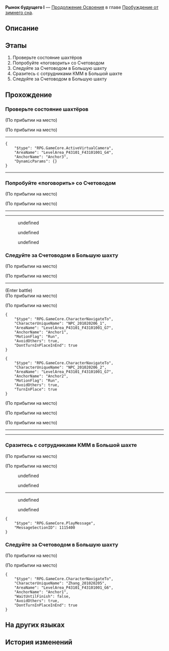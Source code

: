 {{Дополнить|Диалоги.}}
{{Миссия Инфобокс
|id              = 2010202
|Название        = 
|Изображение     = Миссия Освоения Рынок будущего I.png
|Тип             = Продолжение Освоения
|События         = 
|Глава           = Пробуждение от зимнего сна
|Условия         = 
|Персонажи       = Зеле; Малодушный шахтёр; Март 7; Первопроходец; Полевой лидер команды; Распоясавшийся сотрудник КММ; Сбежавший шахтёр; Счетовод
|СтартЛокация    = [[Ярило-VI]] — [[Поселение роботов]]
|Локации         = Поселение роботов
|Предыдущая      = 
|Следующая       = 
|Награды         = Опыт Освоения*700; Звёздный нефрит*110; Путеводитель путешественника*5; Утраченный кристалл*4; Кредиты*40 000
}}
'''Рынок будущего I''' — [[Продолжение Освоения]] в главе [[Пробуждение от зимнего сна]].

==Описание==
{{Описание|<!--официальное описание из Перекрёстка судеб-->}}

==Этапы==
# Проверьте состояние шахтёров
# Попробуйте «поговорить» со Счетоводом
# Следуйте за Счетоводом в Большую шахту
# Сразитесь с сотрудниками КММ в Большой шахте
# Следуйте за Счетоводом в Большую шахту

==Прохождение==
{{Дополнить}}

:{{tx}}
{{Диалог Конец}}

===Проверьте состояние шахтёров===
{{Описание миссии|локация=Поселение роботов|Ежедневный отчёт об Освоении (автор: (Первопроходец)):<br />Шахтёры не в себе. Нужно поговорить с ними.}}
{{Диалог Начало}}
;(По прибытии на место)

;(По прибытии на место)
----
<!--Unknown TalkSentence: 201020901-->
<!--Unknown TalkSentence: 201020902-->
<pre>{
	"$type": "RPG.GameCore.ActiveVirtualCamera",
	"AreaName": "LevelArea_P43101_F43101001_G4",
	"AnchorName": "Anchor3",
	"DynamicParams": {}
}</pre>
<!--Unknown TalkSentence: 201020903-->
<!--Unknown TalkSentence: 201020904-->
<!--Unknown TalkSentence: 201020905-->
----
{{Диалог Конец}}

===Попробуйте «поговорить» со Счетоводом===
{{Описание миссии|локация=Большая шахта|Ежедневный отчёт об Освоении (автор: (Первопроходец)):<br />Свинка-копилка! Свинка-копилка! Свиночка-копилочка!}}
{{Диалог Начало}}
;(По прибытии на место)

;(По прибытии на место)
----
----
<!--Unknown TalkSentence: 201020921-->
:{{Диалог|Стрелка}} undefined
:{{Диалог|Стрелка}} undefined
:{{Диалог|Стрелка}} undefined
<!--Unknown TalkSentence: 201020923-->
<!--Unknown TalkSentence: 201020928-->
{{Диалог Конец}}

===Следуйте за Счетоводом в Большую шахту===
{{Описание миссии|локация=Большая шахта|Ежедневный отчёт об Освоении (автор: (Первопроходец)):<br />Кажется, свинка-копилка хочет показать дорогу. Пойдём за ней.}}
{{Диалог Начало}}
;(По прибытии на место)

;(По прибытии на место)
----
<!--Unknown TalkSentence: 201020938-->
<!--Unknown TalkSentence: 201020939-->
<!--Unknown TalkSentence: 201020940-->
<!--Unknown TalkSentence: 201020941-->
;(Enter battle)
:{{Enemy List|Базовый персонал: Полевой сотрудник*2; Базовый персонал: Сотрудник охраны*1}}
;(По прибытии на место)

;(По прибытии на место)
<!--Unknown TalkSentence: 201020937-->
<pre>{
	"$type": "RPG.GameCore.CharacterNavigateTo",
	"CharacterUniqueName": "NPC_201020206_1",
	"AreaName": "LevelArea_P43101_F43101001_G7",
	"AnchorName": "Anchor1",
	"MotionFlag": "Run",
	"AvoidOthers": true,
	"DontTurnInPlaceInEnd": true
}</pre>
<pre>{
	"$type": "RPG.GameCore.CharacterNavigateTo",
	"CharacterUniqueName": "NPC_201020206_2",
	"AreaName": "LevelArea_P43101_F43101001_G7",
	"AnchorName": "Anchor2",
	"MotionFlag": "Run",
	"AvoidOthers": true,
	"TurnInPlace": true
}</pre>
;(По прибытии на место)

;(По прибытии на место)
<!--Unknown TalkSentence: 201020942-->
<!--Unknown TalkSentence: 201020943-->
<!--Unknown TalkSentence: 201020944-->

;(По прибытии на место)
----
<!--Unknown TalkSentence: 201020945-->
<!--Unknown TalkSentence: 201020946-->
<!--Unknown TalkSentence: 201020947-->
----
<!--Unknown TalkSentence: 201020951-->
<!--Unknown TalkSentence: 201020952-->
<!--Unknown TalkSentence: 201020953-->
{{Диалог Конец}}

===Сразитесь с сотрудниками КММ в Большой шахте===
{{Описание миссии|локация=Большая шахта|Ежедневный отчёт об Освоении (автор: (Первопроходец)):<br />Нашли негодяев из КММ. Свинка-копилка оказалась полезной. Пора их проучить.}}
{{Диалог Начало}}
;(По прибытии на место)

;(По прибытии на место)
<!--Unknown TalkSentence: 201021101-->
<!--Unknown TalkSentence: 201021102-->
<!--Unknown TalkSentence: 201021103-->
<!--Unknown TalkSentence: 201021104-->
<!--Unknown TalkSentence: 201021105-->
:{{Диалог|Стрелка}} undefined
:<!--Unknown TalkSentence: 201021106-->
:<!--Unknown TalkSentence: 201021107-->
:<!--Unknown TalkSentence: 201021108-->
:<!--Unknown TalkSentence: 201021109-->
::{{tx}}
:{{Диалог|Стрелка}} undefined
:<!--Unknown TalkSentence: 201021108-->
:<!--Unknown TalkSentence: 201021109-->
::{{tx}}
<!--Unknown TalkSentence: 201021108-->
<!--Unknown TalkSentence: 201021109-->
:{{tx}}
:{{tx}}
----
<!--Unknown TalkSentence: 201020971-->
<!--Unknown TalkSentence: 201020972-->
<!--Unknown TalkSentence: 201020973-->
<!--Unknown TalkSentence: 201020974-->
:{{Диалог|Стрелка}} undefined
:{{Диалог|Стрелка}} undefined
:<!--Unknown TalkSentence: 201020977-->
:<!--Unknown TalkSentence: 201020978-->
<!--Unknown TalkSentence: 201020979-->
<!--Unknown TalkSentence: 201020980-->
<pre>{
	"$type": "RPG.GameCore.PlayMessage",
	"MessageSectionID": 1115400
}</pre>
<!--Unknown TalkSentence: 201021120-->
<!--Unknown TalkSentence: 201021121-->
<!--Unknown TalkSentence: 201021122-->
<!--Unknown TalkSentence: 201021123-->
<!--Unknown TalkSentence: 201021124-->
<!--Unknown TalkSentence: 201021125-->
{{Диалог Конец}}

===Следуйте за Счетоводом в Большую шахту===
{{Описание миссии|локация=Большая шахта|Ежедневный отчёт об Освоении (автор: (Первопроходец)):<br />Кажется, свинка-копилка хочет показать дорогу. Пойдём за ней.}}
{{Диалог Начало}}
;(По прибытии на место)

;(По прибытии на место)
<!--Unknown TalkSentence: 201020927-->
<pre>{
	"$type": "RPG.GameCore.CharacterNavigateTo",
	"CharacterUniqueName": "Zhang_201020205",
	"AreaName": "LevelArea_P43101_F43101001_G6",
	"AnchorName": "Anchor1",
	"WaitUntilFinish": false,
	"AvoidOthers": true,
	"DontTurnInPlaceInEnd": true
}</pre>
:<!--2-second delay-->
{{Диалог Конец}}

==На других языках==
{{На других языках
|en   = Future Market (I)
|zhs  = 未来市场•其一
|zht  = 未來市場•其一
|ja   = フューチャーズマーケット・一
|ko   = 미래 시장•1
|es   = El mercado del mañana&nbsp;I
|fr   = Marché à terme (I)
|ru   = Рынок будущего I
|th   = ตลาดแห่งอนาคต 1
|vi   = Thị Trường Tương Lai 1
|de   = Markt der Zukunft (Teil 1)
|id   = Pasar Masa Depan 1
|pt   = Mercado Futuro (I)
}}

==История изменений==
{{История изменений|2.7}}
